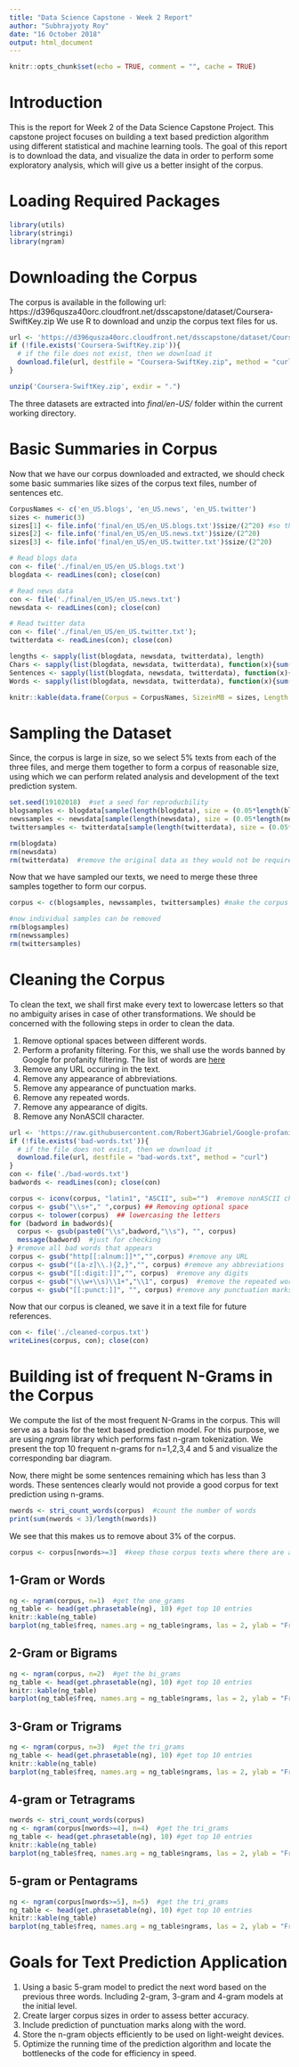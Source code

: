 ```yaml
---
title: "Data Science Capstone - Week 2 Report"
author: "Subhrajyoty Roy"
date: "16 October 2018"
output: html_document
---
```


```r
knitr::opts_chunk$set(echo = TRUE, comment = "", cache = TRUE)
```

# Introduction

  This is the report for Week 2 of the Data Science Capstone Project. This capstone project focuses on building a text based prediction algorithm using different statistical and machine learning tools. The goal of this report is to download the data, and visualize the data in order to perform some exploratory analysis, which will give us a better insight of the corpus.
  
# Loading Required Packages

```r
library(utils)
library(stringi)
library(ngram)
```
  
  
# Downloading the Corpus

  The corpus is available in the following url: https://d396qusza40orc.cloudfront.net/dsscapstone/dataset/Coursera-SwiftKey.zip
  We use R to download and unzip the corpus text files for us.
  
```r
url <- 'https://d396qusza40orc.cloudfront.net/dsscapstone/dataset/Coursera-SwiftKey.zip'
if (!file.exists('Coursera-SwiftKey.zip')){
  # if the file does not exist, then we download it
  download.file(url, destfile = "Coursera-SwiftKey.zip", method = "curl")
}

unzip('Coursera-SwiftKey.zip', exdir = ".")
```

  The three datasets are extracted into *final/en-US/* folder within the current working directory.
  
# Basic Summaries in Corpus

  Now that we have our corpus downloaded and extracted, we should check some basic summaries like sizes of the corpus text files, number of sentences etc.

```r
CorpusNames <- c('en_US.blogs', 'en_US.news', 'en_US.twitter')
sizes <- numeric(3)
sizes[1] <- file.info('final/en_US/en_US.blogs.txt')$size/(2^20) #so that it shows in mb
sizes[2] <- file.info('final/en_US/en_US.news.txt')$size/(2^20)
sizes[3] <- file.info('final/en_US/en_US.twitter.txt')$size/(2^20)

# Read blogs data
con <- file('./final/en_US/en_US.blogs.txt')
blogdata <- readLines(con); close(con)

# Read news data
con <- file('./final/en_US/en_US.news.txt')
newsdata <- readLines(con); close(con)

# Read twitter data
con <- file('./final/en_US/en_US.twitter.txt'); 
twitterdata <- readLines(con); close(con)

lengths <- sapply(list(blogdata, newsdata, twitterdata), length)
Chars <- sapply(list(blogdata, newsdata, twitterdata), function(x){sum(nchar(x))})
Sentences <- sapply(list(blogdata, newsdata, twitterdata), function(x){sum(stri_count_boundaries(x,type = "sentence"))})
Words <- sapply(list(blogdata, newsdata, twitterdata), function(x){sum(stri_count_words(x))})

knitr::kable(data.frame(Corpus = CorpusNames, SizeinMB = sizes, Length = lengths, NumberofSenteces = Sentences, NumberofWords = Words, NumberofCharacters = Chars))
```

# Sampling the Dataset

  Since, the corpus is large in size, so we select 5% texts from each of the three files, and merge them together to form a corpus of reasonable size, using which we can perform related analysis and development of the text prediction system.
  
```r
set.seed(19102018)  #set a seed for reproducbility
blogsamples <- blogdata[sample(length(blogdata), size = (0.05*length(blogdata)), replace = FALSE)]  #sample the blog data
newssamples <- newsdata[sample(length(newsdata), size = (0.05*length(newsdata)), replace = FALSE)]  #sample the news data
twittersamples <- twitterdata[sample(length(twitterdata), size = (0.05*length(twitterdata)), replace = FALSE)]  #sample the twitter data

rm(blogdata)
rm(newsdata)
rm(twitterdata)  #remove the original data as they would not be required again
```

  Now that we have sampled our texts, we need to merge these three samples together to form our corpus.
  
```r
corpus <- c(blogsamples, newssamples, twittersamples) #make the corpus

#now individual samples can be removed
rm(blogsamples)
rm(newssamples)
rm(twittersamples)
```

# Cleaning the Corpus

  To clean the text, we shall first make every text to lowercase letters so that no ambiguity arises in case of other transformations. We should be concerned with the following steps in order to clean the data.
  
1. Remove optional spaces between different words.
2. Perform a profanity filtering. For this, we shall use the words banned by Google for profanity filtering. The list of words are [here](https://raw.githubusercontent.com/RobertJGabriel/Google-profanity-words/master/list.txt)
3. Remove any URL occuring in the text.
4. Remove any appearance of abbreviations.
5. Remove any appearance of punctuation marks.
6. Remove any repeated words.
7. Remove any appearance of digits.
8. Remove any NonASCII character.

```r
url <- 'https://raw.githubusercontent.com/RobertJGabriel/Google-profanity-words/master/list.txt'  #download the profanity corpus
if (!file.exists('bad-words.txt')){
  # if the file does not exist, then we download it
  download.file(url, destfile = "bad-words.txt", method = "curl")
}
con <- file('./bad-words.txt')
badwords <- readLines(con); close(con)

corpus <- iconv(corpus, "latin1", "ASCII", sub="")  #remove nonASCII characters
corpus <- gsub("\\s+"," ",corpus) ## Removing optional space
corpus <- tolower(corpus)  ## lowercasing the letters
for (badword in badwords){
  corpus <- gsub(paste0("\\s",badword,"\\s"), "", corpus)
  message(badword)  #just for checking
} #remove all bad words that appears
corpus <- gsub("http[[:alnum:]]*","",corpus) #remove any URL
corpus <- gsub("([a-z]\\.){2,}","", corpus) #remove any abbreviations
corpus <- gsub("[[:digit:]]","", corpus)  #remove any digits
corpus <- gsub("(\\w+\\s)\\1+","\\1", corpus)  #remove the repeated word
corpus <- gsub("[[:punct:]]", "", corpus) #remove any punctuation marks
```

  Now that our corpus is cleaned, we save it in a text file for future references.
  
```r
con <- file('./cleaned-corpus.txt')
writeLines(corpus, con); close(con)
```

# Building ist of frequent N-Grams in the Corpus

  We compute the list of the most frequent N-Grams in the corpus. This will serve as a basis for the text based prediction model. For this purpose, we are using *ngram* library which performs fast n-gram tokenization. We present the top 10 frequent n-grams for n=1,2,3,4 and 5 and visualize the corresponding bar diagram.
  
  Now, there might be some sentences remaining which has less than 3 words. These sentences clearly would not provide a good corpus for text prediction using n-grams. 
  
```r
nwords <- stri_count_words(corpus)  #count the number of words
print(sum(nwords < 3)/length(nwords))
```
  
  We see that this makes us to remove about 3% of the corpus.

```r
corpus <- corpus[nwords>=3]  #keep those corpus texts where there are at least 3 words.
```
  
  
## 1-Gram or Words
  
```r
ng <- ngram(corpus, n=1)  #get the one_grams
ng_table <- head(get.phrasetable(ng), 10) #get top 10 entries
knitr::kable(ng_table)
barplot(ng_table$freq, names.arg = ng_table$ngrams, las = 2, ylab = "Frequency", main = "Bar Diagram of Word frequency in the Corpus")
```
  
  
## 2-Gram or Bigrams
  
```r
ng <- ngram(corpus, n=2)  #get the bi_grams
ng_table <- head(get.phrasetable(ng), 10) #get top 10 entries
knitr::kable(ng_table)
barplot(ng_table$freq, names.arg = ng_table$ngrams, las = 2, ylab = "Frequency", main = "Bar Diagram of Bigram frequency in the Corpus")
```
  
## 3-Gram or Trigrams
  
```r
ng <- ngram(corpus, n=3)  #get the tri_grams
ng_table <- head(get.phrasetable(ng), 10) #get top 10 entries
knitr::kable(ng_table)
barplot(ng_table$freq, names.arg = ng_table$ngrams, las = 2, ylab = "Frequency", main = "Bar Diagram of Trigram frequency in the Corpus")
```
     
## 4-gram or Tetragrams

```r
nwords <- stri_count_words(corpus)
ng <- ngram(corpus[nwords>=4], n=4)  #get the tri_grams
ng_table <- head(get.phrasetable(ng), 10) #get top 10 entries
knitr::kable(ng_table)
barplot(ng_table$freq, names.arg = ng_table$ngrams, las = 2, ylab = "Frequency", main = "Bar Diagram of Tetragram frequency in the Corpus")
```
  
  
## 5-gram or Pentagrams

```r
ng <- ngram(corpus[nwords>=5], n=5)  #get the tri_grams
ng_table <- head(get.phrasetable(ng), 10) #get top 10 entries
knitr::kable(ng_table)
barplot(ng_table$freq, names.arg = ng_table$ngrams, las = 2, ylab = "Frequency", main = "Bar Diagram of Pentagram frequency in the Corpus")
```
  
    
# Goals for Text Prediction Application

1. Using a basic 5-gram model to predict the next word based on the previous three words. Including 2-gram, 3-gram and 4-gram models at the initial level.
2. Create larger corpus sizes in order to assess better accuracy.
3. Include prediction of punctuation marks along with the word.
4. Store the n-gram objects efficiently to be used on light-weight devices.
5. Optimize the running time of the prediction algorithm and locate the bottlenecks of the code for efficiency in speed.

<br style="line-height:150px"/>
  
  
  
  
  
  
  
  
  
  
  
  
  
  
  
  
  












